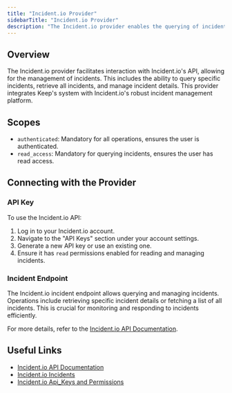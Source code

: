 ```yaml
---
title: "Incident.io Provider"
sidebarTitle: "Incident.io Provider"
description: "The Incident.io provider enables the querying of incidents on Incident.io, leveraging incident management capabilities for effective response."
---
```


## Overview

The Incident.io provider facilitates interaction with Incident.io's API, allowing for the management of incidents. This includes the ability to query specific incidents, retrieve all incidents, and manage incident details. This provider integrates Keep's system with Incident.io's robust incident management platform.

<AutoGeneratedSnippet />

## Scopes

- `authenticated`: Mandatory for all operations, ensures the user is authenticated.
- `read_access`: Mandatory for querying incidents, ensures the user has read access.

## Connecting with the Provider

### API Key

To use the Incident.io API:
1. Log in to your Incident.io account.
2. Navigate to the "API Keys" section under your account settings.
3. Generate a new API key or use an existing one.
4. Ensure it has `read` permissions enabled for reading and managing incidents.

### Incident Endpoint

The Incident.io incident endpoint allows querying and managing incidents. Operations include retrieving specific incident details or fetching a list of all incidents. This is crucial for monitoring and responding to incidents efficiently.

For more details, refer to the [Incident.io API Documentation](https://api-docs.incident.io/).

## Useful Links

- [Incident.io API Documentation](https://api-docs.incident.io/)
- [Incident.io Incidents](https://api-docs.incident.io/tag/Incidents-V2)
- [Incident.io Api_Keys and Permissions](https://help.incident.io/en/articles/6149651-our-api)
